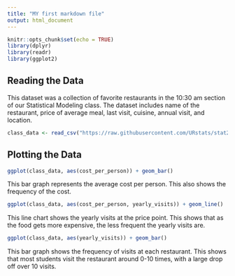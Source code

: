 ---
title: "MY first markdown file"
output: html_document
---

```{r setup, include=FALSE}
knitr::opts_chunk$set(echo = TRUE)
library(dplyr)
library(readr)
library(ggplot2)
```

## Reading the Data
This dataset was a collection of favorite restaurants in the 10:30 am section of our Statistical Modeling class. The dataset includes name of the restaurant, price of average meal, last visit, cuisine, annual visit, and location.

```{r echo=FALSE}
class_data <- read_csv("https://raw.githubusercontent.com/URstats/stat209-s18-jacobpaark/master/fav_restaurants.csv")
```

## Plotting the Data

```{r echo=FALSE}
ggplot(class_data, aes(cost_per_person)) + geom_bar()
```

This bar graph represents the average cost per person. This also shows the frequency of the cost.

```{r echo=FALSE}
ggplot(class_data, aes(cost_per_person, yearly_visits)) + geom_line()
```

This line chart shows the yearly visits at the price point. This shows that as the food gets more expensive, the less frequent the yearly visits are. 

```{r echo=FALSE}
ggplot(class_data, aes(yearly_visits)) + geom_bar()
```

This bar graph shows the frequency of visits at each restaurant. This shows that most students visit the restaurant around 0-10 times, with a large drop off over 10 visits. 





